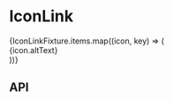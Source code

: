 
<Meta title="Components/IconLink" component={IconLink} />

# IconLink

<Canvas>
  <Story name="Base component">
    <div style={{ display: 'flex', flexWrap: 'wrap', textAlign: 'center' }}>
      {IconLinkFixture.items.map((icon, key) => (
        <div style={{ padding: '20px 40px' }} key={key}>
          <IconLink
            altText={icon.altText}
            hasTargetInNewWindow={knobs.boolean('hasTargetInNewWindow', false, 'Presentation')}
            height={knobs.number('height', 25, 'Presentation')}
            icon={icon.icon}
            id={icon.altText}
            target={icon.target}
            width={knobs.number('width', 25, 'Presentation')}
          />
          <div style={{ marginTop: '10px' }}>{icon.altText}</div>
        </div>
      ))}
    </div>
  </Story>
</Canvas>

## API

<ArgsTable of={IconLink} />
